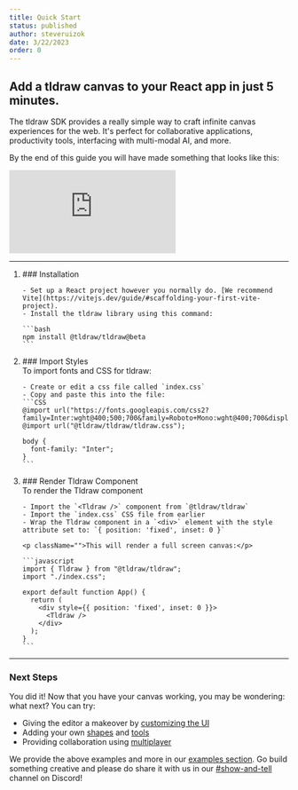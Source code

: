 ```yaml
---
title: Quick Start
status: published
author: steveruizok
date: 3/22/2023
order: 0
---
```


<h2>Add a tldraw canvas to your React app in just 5 minutes.</h2>

The tldraw SDK provides a really simple way to craft infinite canvas experiences for the web. It's perfect for collaborative applications, productivity tools, interfacing with multi-modal AI, and more.

By the end of this guide you will have made something that looks like this: 

<Embed className="article__embed--quickstart" src="https://vite-template-five.vercel.app/" />


<hr />
<ol className="ordered-list__quickstart">
  <li>
    ### Installation

    - Set up a React project however you normally do. [We recommend Vite](https://vitejs.dev/guide/#scaffolding-your-first-vite-project).
    - Install the tldraw library using this command:
    
    ```bash
    npm install @tldraw/tldraw@beta
    ```
  </li>
  <li>
    ### Import Styles
    <br />
    To import fonts and CSS for tldraw:

    - Create or edit a css file called `index.css`
    - Copy and paste this into the file:
    ```CSS
    @import url("https://fonts.googleapis.com/css2?family=Inter:wght@400;500;700&family=Roboto+Mono:wght@400;700&display=swap");
    @import url("@tldraw/tldraw/tldraw.css");

    body {
      font-family: "Inter";
    }
    ```
  </li>
  <li>
    ### Render Tldraw Component
    <br />
    To render the Tldraw component

    - Import the `<Tldraw />` component from `@tldraw/tldraw`
    - Import the `index.css` CSS file from earlier
    - Wrap the Tldraw component in a `<div>` element with the style attribute set to: `{ position: 'fixed', inset: 0 }`
    
    <p className="">This will render a full screen canvas:</p>

    ```javascript
    import { Tldraw } from "@tldraw/tldraw";
    import "./index.css";

    export default function App() {
      return (
        <div style={{ position: 'fixed', inset: 0 }}>
          <Tldraw />
        </div>
      );
    }
    ```
  </li>
</ol>

<hr />

### Next Steps

You did it! Now that you have your canvas working, you may be wondering: what next? You can try: 

- Giving the editor a makeover by [customizing the UI](/docs/user-interface)
- Adding your own [shapes](/docs/shapes) and [tools](/docs/tools)
- Providing collaboration using [multiplayer](https://github.com/tldraw/tldraw-yjs-example) 

We provide the above examples and more in our [examples section](/examples/basic/develop). Go build something creative and please do share it with us in our [#show-and-tell](https://discord.com/invite/SBBEVCA4PG) channel on Discord!
